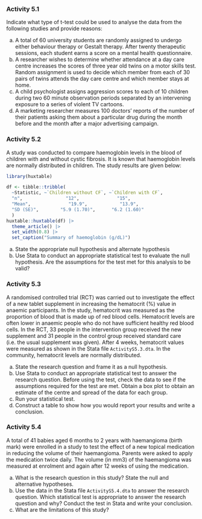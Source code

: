 ### Activity 5.1 {-}

Indicate what type of t-test could be used to analyse the data from the following studies and provide reasons:

a) A total of 60 university students are randomly assigned to undergo either behaviour therapy or Gestalt therapy. After twenty therapeutic sessions, each student earns a score on a mental health questionnaire.
b) A researcher wishes to determine whether attendance at a day care centre increases the scores of three year old twins on a motor skills test. Random assignment is used to decide which member from each of 30 pairs of twins attends the day care centre and which member stays at home.
c) A child psychologist assigns aggression scores to each of 10 children during two 60 minute observation periods separated by an intervening exposure to a series of violent TV cartoons.
d) A marketing researcher measures 100 doctors’ reports of the number of their patients asking them about a particular drug during the month before and the month after a major advertising campaign.

### Activity 5.2 {-}
A study was conducted to compare haemoglobin levels in the blood of children with and without cystic fibrosis. It is known that haemoglobin levels are normally distributed in children. The study results are given below:

```r
library(huxtable)

df <- tibble::tribble(
  ~Statistic, ~`Children without CF`, ~`Children with CF`,
  "n",                "12",              "15",
  "Mean",              "19.9",            "13.9",
  "SD (SE)",        "5.9 (1.70)",      "6.2 (1.60)"
  )
huxtable::huxtable(df) |> 
  theme_article() |> 
  set_width(0.8) |> 
  set_caption("Summary of haemoglobin (g/dL)")
```

a) State the appropriate null hypothesis and alternate hypothesis
b) Use Stata to conduct an appropriate statistical test to evaluate the null hypothesis. Are the assumptions for the test met for this analysis to be valid?

### Activity 5.3 {-}
A randomised controlled trial (RCT) was carried out to investigate the effect of a new tablet supplement in increasing the hematocrit (%) value in anaemic participants. In the study, hematocrit was measured as the proportion of blood that is made up of red blood cells. Hematocrit levels are often lower in anaemic people who do not have sufficient healthy red blood cells. In the RCT, 33 people in the intervention group received the new supplement and 31 people in the control group received standard care (i.e. the usual supplement was given). After 4 weeks, hematocrit values were measured as shown in the Stata file `ActivityS5.3.dta`. In the community, hematocrit levels are normally distributed.

a) State the research question and frame it as a null hypothesis. 
b) Use Stata to conduct an appropriate statistical test to answer the research question. Before using the test, check the data to see if the assumptions required for the test are met. Obtain a box plot to obtain an estimate of the centre and spread of the data for each group.
c) Run your statistical test. 
d) Construct a table to show how you would report your results and write a conclusion.

### Activity 5.4 {-}
A total of 41 babies aged 6 months to 2 years with haemangioma (birth mark) were enrolled in a study to test the effect of a new topical medication in reducing the volume of their haemangioma. Parents were asked to apply the medication twice daily. The volume (in mm3) of the haemangioma was measured at enrolment and again after 12 weeks of using the medication.

a) What is the research question in this study? State the null and alternative hypotheses.
b) Use the data in the Stata file `ActivityS5.4.dta` to answer the research question. Which statistical test is appropriate to answer the research question and why? Conduct the test in Stata and write your conclusion.
c) What are the limitations of this study?
